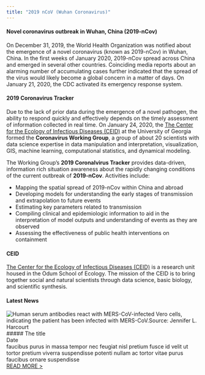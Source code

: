 ```yaml
---
title: "2019 nCoV (Wuhan Coronavirus)"
---
```


<!--
<div class="jumbotron">
  <h1 class="display-3">Hello, world!</h1>
  <p class="lead">This is a simple hero unit, a simple jumbotron-style component for calling extra attention to featured content or information.</p>
  <hr class="my-4">
  <p>It uses utility classes for typography and spacing to space content out within the larger container.</p>
  <p class="lead">
    <a class="btn btn-primary btn-lg" href="#" role="button">Learn more</a>
  </p>
</div>
-->

<div class="row">
  <div class="col-sm-8">
#### Novel coronavirus outbreak in Wuhan, China (2019-nCov)

On December 31, 2019, the World Health Organization was notified about the emergence of a novel coronavirus (known as 2019-nCov) in Wuhan, China. In the first weeks of January 2020, 2019-nCov spread across China and emerged in several other countries. Coinciding media reports about an alarming number of accumulating cases further indicated that the spread of the virus would likely become a global concern in a matter of days. On January 21, 2020, the CDC activated its emergency response system.

#### 2019 Coronavirus Tracker

Due to the lack of prior data during the emergence of a novel pathogen, the ability to respond quickly and effectively depends on the timely assessment of information collected in real time. On January 24, 2020, the [The Center for the Ecology of Infectious Diseases (CEID)](ceid.uga.edu) at the University of Georgia formed the **Coronavirus Working Group**, a group of about 20 scientists with data science expertise in data manipulation and interpretation, visualization, GIS, machine learning, computational statistics, and dynamical modeling.

The Working Group's **2019 Coronalvirus Tracker** provides data-driven, information rich situation awareness about the rapidly changing conditions of the current outbreak of **2019-nCov**. Activities include:

* Mapping the spatial spread of 2019-nCov within China and abroad
* Developing models for understanding the early stages of transmission and extrapolation to future events
* Estimating key parameters related to transmission
* Compiling clinical and epidemiologic information to aid in the interpretation of model outputs and understanding of events as they are observed
* Assessing the effectiveness of public health interventions on containment
 
#### CEID

[The Center for the Ecology of Infectious Diseases (CEID)](ceid.uga.edu) is a research unit housed in the Odum School of Ecology. The mission of the CEID is to bring together social and natural scientists through data science, basic biology, and scientific synthesis.

</div>
<div class="col-sm-4">
#### Latest News
<div class="news-item">
![Human serum antibodies react with MERS-CoV-infected Vero cells, indicating the patient has been infected with MERS-CoV.Source: Jennifer L. Harcourt](https://www.cdc.gov/coronavirus/mers/images/MERS-infected-vero-cells.jpg)
##### The title
<div class="news-item-date">Date</div><div class="news-item-description">
faucibus purus in massa tempor nec feugiat nisl pretium fusce id velit ut tortor pretium viverra suspendisse potenti nullam ac tortor vitae purus faucibus ornare suspendisse</div>[READ MORE >](ceid.uga.edu)</div>
</div>
</div>

